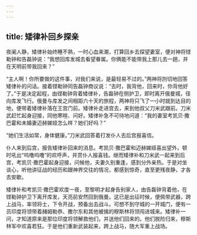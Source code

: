 ```yaml
---
---
---
```

title: 矮律补回乡探亲
---




夜阑人静，矮律补始终睡不熟，一时心血来潮，打算回乡去探望妻室，便对神将铿勒钟和告磊钟说：“我想回库发城去看望眷属。你俩能不能带我上那儿去一趟，并在天明前带我回来？”

“主人啊！你所要做的这件事，对我们来说，是最轻易不过的。”两神将剀切地回答矮律补的问话。接着铿勒钟同告磊钟商议说：“去时，我背他，回来时，你背他好了。”于是决定起程，由铿勒钟背着矮律补，告磊钟在侧护卫，即时离开俄曼城，径向库发飞行。俄曼与库发之间相距六十天的旅程，两神将只飞了一小时就到达目的地，便带着矮律补落在王宫门前。矮律补走进宫去，来到他叔父刀米武跟前。刀米武赶忙起身迎接，同他寒暄、问好。矮律补急不可待地问道：“我的妻室考凯贝·撒巴霍和未婚妻迈赫娣娅怎么样？她们好吗？”

“她们生活如常，身体健康。”刀米武回答着打发仆人去后宫报喜信。

仆人来到后宫，报告矮律补回来的消息。考凯贝·撒巴霍和迈赫娣娅喜出望外，顿时吼出“呜噜呜噜”的欢呼声，并赏仆人报喜钱。继而矮律补和刀米武一起来到后宫，考凯贝·撒巴霍起身迎接，问候他，夫妻久别重逢，感到分外亲热。于是对坐谈心，听他讲征战的经历和跟神界交往的情况，都感到惊奇，直至更残夜静，才各去安歇。

矮律补和考凯贝·撒巴霍欢度一夜，至黎明才起身告别家人，由告磊钟背着他，在铿勒钟护卫下离开库发，天亮前安然回到俄曼。这已是出征时候，便佩带武器，跨上战马，率领将士，下令开战，预备出去战斗。可想不到守城的一开城门，便有一员印度将领带着赭姆勒恭、撒尔东和其他被擒的穆斯林将领闯进城来。矮律补一问，才知道原来是那位印度将领解救他们，并送他们回来的。他们脱险归来，穆斯林军中欢喜若狂。于是他们重新武装起来，跨上战马，随大军重上战场。